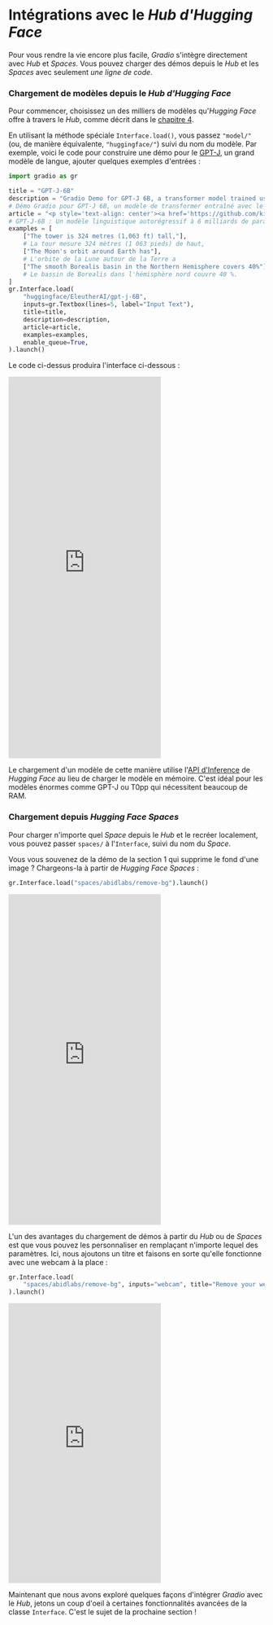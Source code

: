 # Intégrations avec le <i>Hub d'Hugging Face</i>

Pour vous rendre la vie encore plus facile, *Gradio* s'intègre directement avec *Hub* et *Spaces*.
Vous pouvez charger des démos depuis le *Hub* et les *Spaces* avec seulement *une ligne de code*.

### Chargement de modèles depuis le <i>Hub d'Hugging Face</i>

Pour commencer, choisissez un des milliers de modèles qu'*Hugging Face* offre à travers le *Hub*, comme décrit dans le [chapitre 4](/course/fr/chapter4/2).

En utilisant la méthode spéciale `Interface.load()`, vous passez `"model/"` (ou, de manière équivalente, `"huggingface/"`) suivi du nom du modèle. 
Par exemple, voici le code pour construire une démo pour le [GPT-J](https://huggingface.co/EleutherAI/gpt-j-6B), un grand modèle de langue, ajouter quelques exemples d'entrées :

```py
import gradio as gr

title = "GPT-J-6B"
description = "Gradio Demo for GPT-J 6B, a transformer model trained using Ben Wang's Mesh Transformer JAX. 'GPT-J' refers to the class of model, while '6B' represents the number of trainable parameters. To use it, simply add your text, or click one of the examples to load them. Read more at the links below."
# Démo Gradio pour GPT-J 6B, un modèle de transformer entraîné avec le Mesh Transformer JAX de Ben Wang. GPT-J fait référence à la classe du modèle, tandis que '6B' représente le nombre de paramètres entraînables. Pour l'utiliser, il suffit d'ajouter votre texte, ou de cliquer sur l'un des exemples pour le charger. Pour en savoir plus, consultez les liens ci-dessous.
article = "<p style='text-align: center'><a href='https://github.com/kingoflolz/mesh-transformer-jax' target='_blank'>GPT-J-6B: A 6 Billion Parameter Autoregressive Language Model</a></p>"
# GPT-J-6B : Un modèle linguistique autorégressif à 6 milliards de paramètres
examples = [
    ["The tower is 324 metres (1,063 ft) tall,"],
    # La tour mesure 324 mètres (1 063 pieds) de haut,
    ["The Moon's orbit around Earth has"],
    # L'orbite de la Lune autour de la Terre a
    ["The smooth Borealis basin in the Northern Hemisphere covers 40%"],
    # Le bassin de Borealis dans l'hémisphère nord couvre 40 %.
]
gr.Interface.load(
    "huggingface/EleutherAI/gpt-j-6B",
    inputs=gr.Textbox(lines=5, label="Input Text"),
    title=title,
    description=description,
    article=article,
    examples=examples,
    enable_queue=True,
).launch()
```
    
Le code ci-dessus produira l'interface ci-dessous :

<iframe src="https://hf.space/gradioiframe/akhaliq/gpt-j-6B/+" frameBorder="0" height="750" title="Gradio app" class="container p-0 flex-grow space-iframe" allow="accelerometer; ambient-light-sensor; autoplay; battery; camera; document-domain; encrypted-media; fullscreen; geolocation; gyroscope; layout-animations; legacy-image-formats; magnetometer; microphone; midi; oversized-images; payment; picture-in-picture; publickey-credentials-get; sync-xhr; usb; vr ; wake-lock; xr-spatial-tracking" sandbox="allow-forms allow-modals allow-popups allow-popups-to-escape-sandbox allow-same-origin allow-scripts allow-downloads"></iframe>

Le chargement d'un modèle de cette manière utilise l'[API d'Inference](https://huggingface.co/inference-api) de *Hugging Face* au lieu de charger le modèle en mémoire. C'est idéal pour les modèles énormes comme GPT-J ou T0pp qui nécessitent beaucoup de RAM.

### Chargement depuis <i>Hugging Face Spaces</i>

Pour charger n'importe quel *Space* depuis le *Hub* et le recréer localement, vous pouvez passer `spaces/` à l'`Interface`, suivi du nom du *Space*.

Vous vous souvenez de la démo de la section 1 qui supprime le fond d'une image ? Chargeons-la à partir de *Hugging Face Spaces* :

```py
gr.Interface.load("spaces/abidlabs/remove-bg").launch()
```

<iframe src="https://hf.space/gradioiframe/abidlabs/remove-bg/+" frameBorder="0" height="650" title="Gradio app" class="container p-0 flex-grow space-iframe" allow="accelerometer; ambient-light-sensor; autoplay; battery; camera; document-domain; encrypted-media; fullscreen; geolocation; gyroscope; layout-animations; legacy-image-formats; magnetometer; microphone; midi; oversized-images; payment; picture-in-picture; publickey-credentials-get; sync-xhr; usb; vr ; wake-lock; xr-spatial-tracking" sandbox="allow-forms allow-modals allow-popups allow-popups-to-escape-sandbox allow-same-origin allow-scripts allow-downloads"></iframe>

L'un des avantages du chargement de démos à partir du *Hub* ou de *Spaces* est que vous pouvez les personnaliser en remplaçant n'importe lequel des paramètres. Ici, nous ajoutons un titre et faisons en sorte qu'elle fonctionne avec une webcam à la place :

```py
gr.Interface.load(
    "spaces/abidlabs/remove-bg", inputs="webcam", title="Remove your webcam background!"
).launch()
```

<iframe src="https://hf.space/gradioiframe/course-demos/Remove-bg/+" frameBorder="0" height="550" title="Gradio app" class="container p-0 flex-grow space-iframe" allow="accelerometer; ambient-light-sensor; autoplay; battery; camera; document-domain; encrypted-media; fullscreen; geolocation; gyroscope; layout-animations; legacy-image-formats; magnetometer; microphone; midi; oversized-images; payment; picture-in-picture; publickey-credentials-get; sync-xhr; usb; vr ; wake-lock; xr-spatial-tracking" sandbox="allow-forms allow-modals allow-popups allow-popups-to-escape-sandbox allow-same-origin allow-scripts allow-downloads"></iframe>

Maintenant que nous avons exploré quelques façons d'intégrer *Gradio* avec le *Hub*, jetons un coup d'oeil à certaines fonctionnalités avancées de la classe `Interface`. C'est le sujet de la prochaine section !